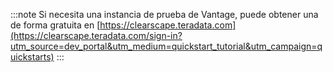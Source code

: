 :::note 
Si necesita una instancia de prueba de Vantage, puede obtener una de forma gratuita en [https://clearscape.teradata.com](https://clearscape.teradata.com/sign-in?utm_source=dev_portal&utm_medium=quickstart_tutorial&utm_campaign=quickstarts) 
:::

